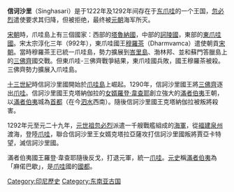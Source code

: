 {{Unreferenced|time=2022-04-13T12:09:38+00:00}}
{{Infobox Former Country
|conventional_long_name = 信诃沙里
|common_name            = 信诃沙里
|continent              = moved from Category:Asia to Southeast Asia
|religion               = [[印度教|印度教]]，[[佛教|佛教]]
|p1                     = 諫義裡王國
|s1                     = 滿者伯夷
|year_start             = 1222
|year_end               = 1292
|date_start             = 
|date_end               = 
|event_start            = 肯·阿罗克加冕
|event_end              = 諫義里王國入侵
|image_flag             = 
|image_coat             = 
|symbol_type            = 
|image_map              = Singhasari Kingdom en.svg
|image_map_caption      = 加塔尔加拉统治时期的扩张
|capital                = 杜馬板、古打拉惹，後更名為信诃沙里（今印尼東爪哇省[[瑪琅|瑪琅]]）
|common_languages       = 古爪哇語
|government_type        = 君主制
|title_leader           = Raja
|year_leader1           = 1182–1227
|year_leader2           = 1268–1292
|currency               = 原始金幣
|footnotes              = 
}}
{{印尼历史}}
'''信诃沙里'''（Singhasari）是于1222年及1292年间存在于[[东爪哇|东爪哇]]的一个王国，[[忽必烈|忽必烈]]遣使要求其归降，但被拒绝，最终被[[元朝|元朝]]海军所灭。

[[宋朝|宋朝]]時，爪哇島上有三個國家：西部的[[塔魯納國|塔魯納國]]，中部的[[訶陵國|訶陵國]]，東部的[[東爪哇國|東爪哇國]]。宋太宗淳化三年（992年），東爪哇國王[[穆羅茶|穆羅茶]]（Dharmvamca）遣使朝貢[[宋朝|宋朝]]。當時穆羅茶王已統一爪哇島，勢力擴展到[[峇里島|峇里島]]、渤林邦、並和蘇門答臘島上的[[三佛齊|三佛齊]]國交戰。但東爪哇-三佛齊戰爭結果，東爪哇國兵敗，國王穆羅茶被殺。三佛齊勢力擴展入爪哇島。

[[十三世紀|十三世紀]]時信訶沙里國開始於[[爪哇島|爪哇島]]上崛起。1290年，信訶沙里國王{{link-en|克塔納伽拉|Kertanegara of Singhasari}}將[[三佛齊|三佛齊]]逐出[[爪哇|爪哇]]。信訶沙里國王克塔納伽拉的[[女婿|女婿]][[羅登·韋查耶|羅登·韋查耶]]創立強大的[[滿者伯夷|滿者伯夷]]王朝，以[[滿者伯夷|滿者伯夷]]城為[[首都|首都]]（在今[[泗水_(印尼)|泗水]]西南）。隨後信訶沙里國王克塔納伽拉被叛將{{link-en|賈亞卡特望|Jayakatwang}}殺害。 

1292年元至元二十九年，[[元世祖|元世祖]][[忽必烈|忽必烈]]派遣一千艘戰艦組成的[[海軍|海軍]]，從[[福建|福建]][[泉州|泉州]]渡海，登陸[[爪哇|爪哇]]，聯合信訶沙里王女婿克塔拉亞薩攻打信訶沙里國叛將賈亞卡特望，滅信訶沙里國。

滿者伯夷國王羅登·韋查耶隨後反戈，打退元軍，統一[[爪哇|爪哇]]。[[元史|元史]]稱[[滿者伯夷|滿者伯夷]]為「麻偌巴歇」，是[[爪哇|爪哇]]國的[[國都|國都]]。

{{hist-stub}}
[[Category:印尼歷史|Category:印尼歷史]]
[[Category:东南亚古国|Category:东南亚古国]]